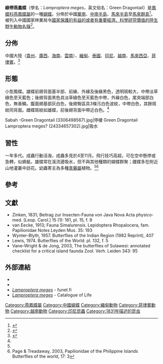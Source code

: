 {{NoteTA|G1=Butterfly}}
{{Speciesbox
| name = 綠帶燕鳳蝶
| fossil_range = 
| image = Green Dragontails (Lamproptera meges) (24147344560).jpg
| image_width = 300px
| image_caption = 翅面形態<br>（🇮🇩蘇門答臘島[[亞齊特區|亞齊特區]], 2015）
| image2 = 2012 10 07 12 03 28 kamlang Balakrishnan Valappil EOS-1D Mark IV 99 1 (8188732047).jpg
| image2_width = 300px
| image2_caption = 翅底形態<br>（🇮🇳[[阿鲁纳恰尔邦|阿鲁纳恰尔邦]], 2012）
| status = NE
| status_system = iucn3.1
| status_ref = 
| genus = Lamproptera
| species = meges
| authority = (Zinken, 1831)
| range_map = 
| range_map_width = 
| range_map_caption = 
| subdivision_ranks = 亞種
| subdivision = 共10個亞種
| synonyms = 
* ''Papilio meges'' <small>Zinken, 1831</small>
* ''Leptocircus meges'' <small>Wynter-Blyth, 1957</small>
* ''Leptocircus meges squamosus''<br><small>van Eecke, 1913</small>
}}

'''綠帶燕鳳蝶'''（學名：''Lamproptera meges''，英文俗名：Green Dragontail）是[[鳳蝶科|鳳蝶科]][[燕鳳蝶屬|燕鳳蝶屬]]的一種[[蝴蝶|蝴蝶]]。分佈於中國[[華南|華南]]、[[中南半島|中南半島]]、[[馬來半島|馬來半島]]至[[馬來群島|馬來群島]]<ref name=c2017>{{Cite book|author=武春生、徐堉峯|title=中國蝴蝶圖鑑|publisher=海峡书局|date=2017|ISBN=9787556703029|language=zh-hans|page=178-180}}</ref>。被列入中國國家林業局令[[國家保護的有益的或者有重要經濟、科學研究價值的陸生野生動物名錄|國家保護的有益的或者有重要經濟、科學研究價值的陸生野生動物名錄]]<ref name=c2006>{{Cite book|author=寿建新 周尧 李宇飞|title=世界蝴蝶分類名錄|location=中國|publisher=陝西科學技術出版社|date=2006-04-01|ISBN=9787536936768|page=9|language=zh-hans}}</ref>。

== 分佈 ==
中國大陸（[[貴州|貴州]]、[[廣西|廣西]]、[[海南|海南]]、[[雲南|雲南]]）、[[緬甸|緬甸]]、[[泰國|泰國]]、[[印尼|印尼]]、[[越南|越南]]、[[馬來西亞|馬來西亞]]、[[菲律賓|菲律賓]]。<ref name=c1994>{{Cite book|author=周堯|title=中國蝶類志|location=中國|publisher=河南技術出版社|date=1994年|ISBN=75349-15740|language=zh-hans|page=162}}</ref>

== 形態 ==
小型鳳蝶。雄蝶前翅背面基半部、前緣、外緣及後緣黑色，透明斑較大，中帶淡草綠色至天藍色；後翅背面黑色具淡草綠色至天藍色中帶，外緣白色，尾突端部白色，無香鱗。腹面翅基部灰白色，後翅臀區具3條污白色波紋，中帶白色，其餘斑紋同背面。雌蝶斑紋如雄蝶，前後翅背面中帶近白色。<ref name=c2017/>
<gallery mode="packed">
Sabah -Green Dragontail (3306498567).jpg|停棲
Green Dragontail Lamproptera meges? (24334657302).jpg|吸水
</gallery>

== 習性 ==
一年多代。成蟲行動活潑，成蟲多見於4至11月。飛行技巧高超，可在空中懸停或急轉，似蜻蜓。雄蝶常在溪流邊吸水，但不與其他種類的蝴蝶群聚；雌蝶多在附近山地灌叢中訪花。幼蟲寄主為多種[[青藤屬|青藤屬]]植物。<ref name=c2017/><ref name=y2007>Page & Treadaway, 2003, Papilionidae of the Philippine Islands Butterflies of the world, 17: 3</ref>

== 參考 ==
{{reflist|}}

== 文獻 ==
* Zinken, 1831; Beitrag zur Insecten-Fauna von Java Nova Acta physico-med. [Leop. Carol.] 15 (1): 161, pl. 15, f. 8
* van Eecke, 1913; Fauna Simalurensis. Lepidoptera Rhopalocera, fam. Papilionidae Notes Leyden Mus. 35: 193
* Wynter-Blyth, 1957. Butterflies of the Indian Region (1982 Reprint), 407
* Lewis, 1974. Butterflies of the World: pl. 132, f. 5
* Vane-Wright & de Jong, 2003, The butterflies of Sulawesi: annotated checklist for a critical island faunda Zool. Verh. Leiden 343: 95

== 外部連結 ==
* {{Commonscat-inline|Lamproptera meges}}
* {{Wikispecies-inline|Lamproptera meges}}
* [https://www.nic.funet.fi/pub/sci/bio/life/insecta/lepidoptera/ditrysia/papilionoidea/papilionidae/papilioninae/lamproptera/#meges ''Lamproptera meges''] - funet.fi {{en}}
* [http://www.catalogueoflife.org/col/details/species/id/7a298de502148fed2c106d95f2d9a725 ''Lamproptera meges''] - Catalogue of Life {{en}}
{{Taxonbar}}
[[Category:燕鳳蝶屬|Category:燕鳳蝶屬]]
[[Category:中國蝴蝶|Category:中國蝴蝶]]
[[Category:緬甸動物|Category:緬甸動物]]
[[Category:菲律賓動物|Category:菲律賓動物]]
[[Category:越南動物|Category:越南動物]]
[[Category:印尼昆蟲|Category:印尼昆蟲]]
[[Category:1831年描述的昆虫|Category:1831年描述的昆虫]]